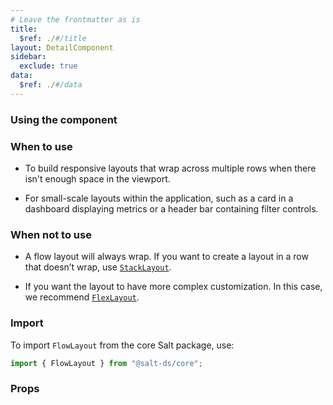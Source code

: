 ```yaml
---
# Leave the frontmatter as is
title:
  $ref: ./#/title
layout: DetailComponent
sidebar:
  exclude: true
data:
  $ref: ./#/data
---
```


### Using the component

### When to use

- To build responsive layouts that wrap across multiple rows when there isn't enough space in the viewport.

- For small-scale layouts within the application, such as a card in a dashboard displaying metrics or a header bar containing filter controls.

### When not to use

- A flow layout will always wrap. If you want to create a layout in a row that doesn’t wrap, use [`StackLayout`](/salt/components/stack-layout).

- If you want the layout to have more complex customization. In this case, we recommend [`FlexLayout`](/salt/components/flex-layout).

### Import

To import `FlowLayout` from the core Salt package, use:

```js
import { FlowLayout } from "@salt-ds/core";
```

### Props

<PropsTable packageName="core" componentName="FlowLayout" />
